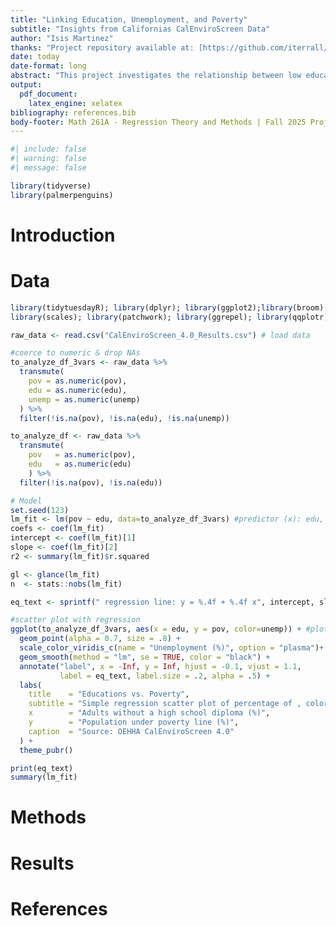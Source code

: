 ```yaml
---
title: "Linking Education, Unemployment, and Poverty"
subtitle: "Insights from Californias CalEnviroScreen Data"
author: "Isis Martinez"
thanks: "Project repository available at: [https://github.com/iterrall/MATH261A-project-1-martinez](https://github.com/iterrall/MATH261A-project-1-martinez)."
date: today
date-format: long
abstract: "This project investigates the relationship between low educational attainment in adults and poverty across California communities using data from CalEnviroScreen 4.0, which is a statewide environmental health and socioeconomic screening tool developed by the California Office of Environmental Health Hazard Assessment (OEHHA). We use simple linear regression to model poverty rates as a function of percentage of adults living without a college degree, then extend the analysis by incorporating other variables such as unemployment and exposure to pollution. Results indicate that low educational attainment is associated with higher poverty levels, even when accounting for unemployment. Diagnostic checks suggest the linear model provides a reasonable fit, though influential observations highlight geographic variation in socioeconomic vulnerability. {FIX THIS LATER}***CalEnviroScreen is a powerful tool for addressing historical and continued inequality. By linking socioeconomic factors such as educational attainment with poverty, our analysis illustrates how the tool can inform efforts by government agencies, non-governmental organizations, and community advocates to reduce pollution, protect public health, and advance environmental justice. This type of work contributes to the broader goal of making the California Dream accessible for all.***"
output: 
  pdf_document:
    latex_engine: xelatex
bibliography: references.bib
body-footer: Math 261A - Regression Theory and Methods | Fall 2025 Project 1
---
```


```r
#| include: false
#| warning: false
#| message: false

library(tidyverse)
library(palmerpenguins)
```

# Introduction

# Data {#sec-load_data}
```r
library(tidytuesdayR); library(dplyr); library(ggplot2);library(broom)
library(scales); library(patchwork); library(ggrepel); library(qqplotr)

raw_data <- read.csv("CalEnviroScreen_4.0_Results.csv") # load data

#coerce to numeric & drop NAs
to_analyze_df_3vars <- raw_data %>%
  transmute(
    pov = as.numeric(pov),
    edu = as.numeric(edu),
    unemp = as.numeric(unemp)
  ) %>%
  filter(!is.na(pov), !is.na(edu), !is.na(unemp))

to_analyze_df <- raw_data %>%
  transmute(
    pov   = as.numeric(pov),
    edu   = as.numeric(edu)
    ) %>%
  filter(!is.na(pov), !is.na(edu))
```


```r
# Model
set.seed(123) 
lm_fit <- lm(pov ~ edu, data=to_analyze_df_3vars) #predictor (x): edu, outcome (y): pov
coefs <- coef(lm_fit)
intercept <- coef(lm_fit)[1]
slope <- coef(lm_fit)[2] 
r2 <- summary(lm_fit)$r.squared

gl <- glance(lm_fit)
n  <- stats::nobs(lm_fit)

eq_text <- sprintf(" regression line: y = %.4f + %.4f x", intercept, slope, r2) # create equation text

#scatter plot with regression
ggplot(to_analyze_df_3vars, aes(x = edu, y = pov, color=unemp)) + #plot
  geom_point(alpha = 0.7, size = .8) +
  scale_color_viridis_c(name = "Unemployment (%)", option = "plasma")+
  geom_smooth(method = "lm", se = TRUE, color = "black") +
  annotate("label", x = -Inf, y = Inf, hjust = -0.1, vjust = 1.1,
           label = eq_text, label.size = .2, alpha = .5) +
  labs(
    title    = "Educations vs. Poverty",
    subtitle = "Simple regression scatter plot of percentage of , colored by unemployment",
    x        = "Adults without a high school diploma (%)",
    y        = "Population under poverty line (%)",
    caption  = "Source: OEHHA CalEnviroScreen 4.0"
  ) +
  theme_pubr()

print(eq_text)
summary(lm_fit)
```

# Methods

# Results

# References
